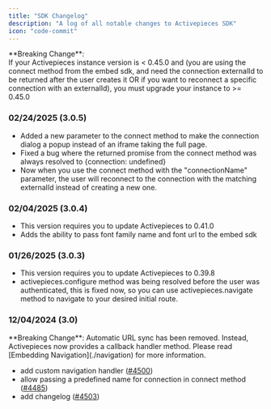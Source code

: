```yaml
---
title: "SDK Changelog"
description: "A log of all notable changes to Activepieces SDK"
icon: "code-commit"
---
```




<Warning>
**Breaking Change**: <br/> If your Activepieces instance version is < 0.45.0 and (you are using the connect method from the embed sdk, and need the connection externalId to be returned after the user creates it OR if you want to reconnect a specific connection with an externalId), you must upgrade your instance to >= 0.45.0
</Warning>


### 02/24/2025 (3.0.5)
- Added a new parameter to the connect method to make the connection dialog a popup instead of an iframe taking the full page.
- Fixed a bug where the returned promise from the connect method was always resolved to \{connection: undefined\}
- Now when you use the connect method with the "connectionName" parameter, the user will reconnect to the connection with the matching externalId instead of creating a new one.

### 02/04/2025 (3.0.4)

- This version requires you to update Activepieces to 0.41.0
- Adds the ability to pass font family name and font url to the embed sdk

### 01/26/2025 (3.0.3)

- This version requires you to update Activepieces to 0.39.8
- activepieces.configure method was being resolved before the user was authenticated, this is fixed now, so you can use activepieces.navigate method to navigate to your desired initial route.


### 12/04/2024 (3.0)

<Warning>
**Breaking Change**: Automatic URL sync has been removed. Instead, Activepieces now provides a callback handler method. Please read [Embedding Navigation](./navigation) for more information.
</Warning>

- add custom navigation handler ([#4500](https://github.com/activepieces/activepieces/pull/4500))
- allow passing a predefined name for connection in connect method ([#4485](https://github.com/activepieces/activepieces/pull/4485))
- add changelog ([#4503](https://github.com/activepieces/activepieces/pull/4503))
